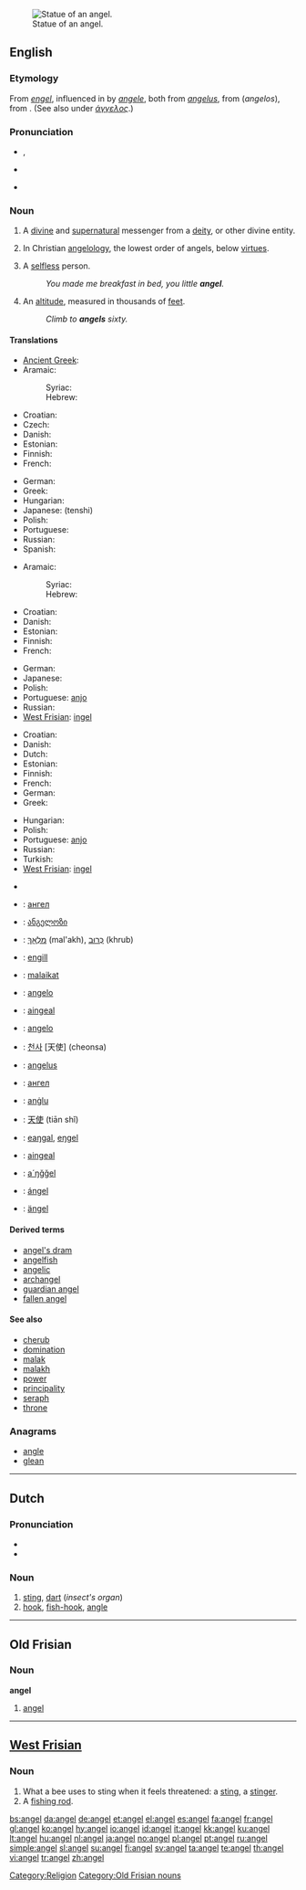{{see|Angel|ángel}}
[[Image:Statue at Metairie Cemetery.jpg|thumb|right|Statue of an angel.]]
==English==

===Etymology===
From {{OE.}} ''[[engel]]'', influenced in {{ME.}} by {{OF.}} ''[[angele]]'', both from {{LL.}} ''[[angelus]]'', from {{AGr.}} ''{{polytonic|[[ἄγγελος]]}}'' (''angelos''), from {{My.}} {{term|𐀀𐀐𐀫|sc=Linb|tr=a-ke-ro||messenger|lang=gmy}}. (See also under ''[[άγγελος#Etymology|άγγελος]]''.)

===Pronunciation===
* {{enPR|ānʹjəl}}, {{IPA|/ˈeɪn.dʒəl/}}
* {{audio|en-uk-angel.ogg|Audio (UK)}}
* {{audio|en-us-angel.ogg|Audio (US)}}
*: {{rhymes|eɪndʒəl}}

===Noun===
{{en-noun}}

# A [[divine]] and [[supernatural]] messenger from a [[deity]], or other divine entity.
# {{context|biblical tradition}} In Christian [[angelology]], the lowest order of angels, below [[virtue]]s.
# A [[selfless]] person.
#: ''You made me breakfast in bed, you little '''angel'''.''
# {{context|military slang}} An [[altitude]], measured in thousands of [[feet]].
#: ''Climb to '''angels''' sixty.''

====Translations====
{{trans-top|messenger from a deity}}
* [[Ancient Greek]]: {{tø|grc|ἄγγελος|sc=polytonic|tr=angelos|g=m}}
* Aramaic:
*: Syriac: {{tø|arc|ܡܠܐܟܐ|m||tr=mal'akhā, mal'akho|sc=Syrc}}
*: Hebrew: {{t-|he|מלאכא|m||tr=mal'akhā, mal'akho|sc=Hebr}}
* Croatian: {{t-|hr|anđeo|m}}
* Czech: {{t-|cs|anděl|m}}
* Danish: {{t+|da|engel|c}}
* Estonian: {{t|et|ingel}}
* Finnish: {{t+|fi|enkeli}}
* French: {{t+|fr|ange|m}}
{{trans-mid}}
* German: {{t+|de|Engel|m}}
* Greek: {{t+|el|άγγελος|m|tr=ángelos|sc=Grek}}
* Hungarian: {{t+|hu|angyal}}
* Japanese: {{t+|ja|天使|sc=Jpan}} (tenshi)
* Polish: {{t+|pl|anioł|m}}
* Portuguese: {{t+|pt|anjo|m}}
* Russian: {{t+|ru|ангел|m||tr=áng'el|sc=Cyrl}}
* Spanish: {{t+|es|ángel|m}}
{{trans-bottom}}

{{trans-top|in Christian angelology, the lowest order of angels}}
* Aramaic:
*: Syriac: {{tø|arc|ܡܠܐܟܐ|m||tr=mal'akhā, mal'akho|sc=Syrc}}
*: Hebrew: {{t-|he|מלאכא|m||tr=mal'akhā, mal'akho|sc=Hebr}}
* Croatian: {{t-|hr|anđeo|m}}
* Danish: {{t+|da|engel|c}}
* Estonian: {{t|et|ingel}}
* Finnish: {{t+|fi|enkeli}}
* French: {{t+|fr|ange|m}}
{{trans-mid}}
* German: {{t+|de|Engel|m}}
* Japanese: {{t+|ja|天使||tr=tenshi|sc=Jpan}}
* Polish: {{t+|pl|anioł|m}}
* Portuguese: [[anjo]] {{m}}
* Russian: {{t+|ru|ангел|m|tr=áng'el|sc=Cyrl}}
* [[West Frisian]]: [[ingel]]
{{trans-bottom}}

{{trans-top|selfless person}}
* Croatian: {{t-|hr|anđeo|m}}
* Danish: {{t+|da|engel|c}}
* Dutch: {{t+|nl|engel|m}}
* Estonian: {{t|et|ingel}}
* Finnish: {{t+|fi|enkeli}}
* French: {{t+|fr|ange|m}}
* German: {{t+|de|Engel|m}}
* Greek: {{t+|el|άγγελος|m|tr=ángelos|sc=Grek}}
{{trans-mid}}
* Hungarian: {{t+|hu|angyal}}
* Polish: {{t+|pl|anioł|m}}
* Portuguese: [[anjo]] {{m}}
* Russian: {{t+|ru|ангел|m||áng'el|sc=Cyrl}}
* Turkish: {{t-|tr|melek}}
* [[West Frisian]]: [[ingel]]
{{trans-bottom}}

{{checktrans-top}}
* {{trreq|Armenian}}
* {{ttbc|Bulgarian}}: [[ангел]] {{m}}
* {{ttbc|Georgian}}: [[ანგელოზი]]
* {{ttbc|Hebrew}}: [[מלאך|מַלְאָךְ]] {{m}} (mal'akh), [[כרוב|כְּרוּב]] {{m}} (khrub)
* {{ttbc|Icelandic}}: [[engill]] {{m}}
* {{ttbc|Indonesian}}: [[malaikat]]
* {{ttbc|Interlingua}}: [[angelo]]
* {{ttbc|Irish}}: [[aingeal]]
* {{ttbc|Italian}}: [[angelo]] {{m}}
{{trans-mid}}
* {{ttbc|Korean}}: [[천사]] [天使] (cheonsa)
* {{ttbc|Latin}}: [[angelus]] {{m}}
* {{ttbc|Macedonian}}: [[ангел]] {{m}}
* {{ttbc|Maltese}}: [[anġlu]] {{m}}
* {{ttbc|Mandarin Chinese}}: [[天使]] (tiān shǐ)
* {{ttbc|Northern Sami}}: [[eaŋgal]], [[eŋgel]]
* {{ttbc|Scottish Gaelic}}: [[aingeal]] {{m}}
* {{ttbc|Skolt Sami}}: [[a´ŋǧǧel]]
* {{ttbc|Spanish}}: [[ángel]] {{m}}
* {{ttbc|Swedish}}: [[ängel]] {{c}}
{{trans-bottom}}

====Derived terms====
* [[angel's dram]]
* [[angelfish]]
* [[angelic]]
* [[archangel]]
* [[guardian angel]]
* [[fallen angel]]

====See also====
* [[cherub]]
* [[domination]]
* [[malak]]
* [[malakh]]
* [[power]]
* [[principality]]
* [[seraph]]
* [[throne]]

===Anagrams===
* [[angle]]
* [[glean]]

[[Category:Religion]]

----

==Dutch==

===Pronunciation===
* {{audio|Nl-angel.ogg|audio}}
* {{IPA|/ˈaŋəl/}}

===Noun===
{{nl-noun|g=m|angels|angeltje}}

# [[sting]], [[dart]] (''insect's organ'')
# [[hook]], [[fish-hook]], [[angle]]

----

==Old Frisian==

===Noun===
'''angel'''

# [[#English|angel]]

[[Category:Old Frisian nouns]]

----

==[[West Frisian]]==

===Noun===
{{infl|fy|noun}}

# What a bee uses to sting when it feels threatened: a [[sting]], a [[stinger]].
# A [[fishing rod]].

[[bs:angel]]
[[da:angel]]
[[de:angel]]
[[et:angel]]
[[el:angel]]
[[es:angel]]
[[fa:angel]]
[[fr:angel]]
[[gl:angel]]
[[ko:angel]]
[[hy:angel]]
[[io:angel]]
[[id:angel]]
[[it:angel]]
[[kk:angel]]
[[ku:angel]]
[[lt:angel]]
[[hu:angel]]
[[nl:angel]]
[[ja:angel]]
[[no:angel]]
[[pl:angel]]
[[pt:angel]]
[[ru:angel]]
[[simple:angel]]
[[sl:angel]]
[[su:angel]]
[[fi:angel]]
[[sv:angel]]
[[ta:angel]]
[[te:angel]]
[[th:angel]]
[[vi:angel]]
[[tr:angel]]
[[zh:angel]]